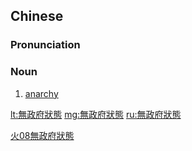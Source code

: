 {{also|無政府状態}}
==Chinese==
{{zh-forms|s=无政府状态|type=32}}

===Pronunciation===
{{zh-pron
|m=wúzhèngfǔ zhuàngtài
|c=mou4 zing3 fu2 zong6 taai3
|cat=n
}}

===Noun===
{{zh-noun}}

# [[anarchy]]

[[Category:zh:Politics|火08無政府狀態]]

[[lt:無政府狀態]]
[[mg:無政府狀態]]
[[ru:無政府狀態]]